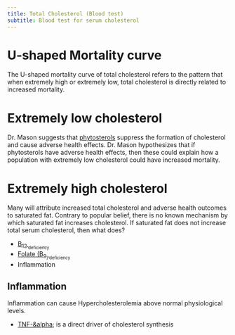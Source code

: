 ```yaml
---
title: Total Cholesterol (Blood test)
subtitle: Blood test for serum cholesterol
---
```



# U-shaped Mortality curve


The U-shaped mortality curve of total cholesterol refers to the pattern that when extremely high or extremely low, total cholesterol is directly related to increased mortality.


# Extremely low cholesterol

Dr. Mason suggests that [phytosterols]({{< var ref-phytosterol.path >}}) suppress the formation of cholesterol and cause adverse health effects.
Dr. Mason hypothesizes that if phytosterols have adverse health effects, then these could explain how a population with extremely low cholesterol could have increased mortality.

# Extremely high cholesterol

Many will attribute increased total cholesterol and adverse health outcomes to saturated fat.
Contrary to popular belief, there is no known mechanism by which saturated fat increases cholesterol.
If saturated fat does not increase total serum cholesterol, then what does?

- [B<sub>12<sub> deficiency]({{< var ref-vitamin-b12.deficiency >}})
- [Folate (B<sub>9<sub>) deficiency]({{< var ref-folate-vitamin-b9.deficiency >}})
- Inflammation


## Inflammation {#hypercholesterolemia-inflammation}

Inflammation can cause Hypercholesterolemia above normal physiological levels.

- [TNF-&alpha]({{< var ref-tumor-necrosis-factor-alpha.path >}}); is a direct driver of cholesterol synthesis
